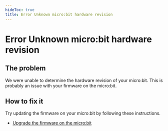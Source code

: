 ```yaml
---
hideToc: true
title: Error Unknown micro:bit hardware revision
---
```


# Error Unknown micro:bit hardware revision

## The problem

We were unable to determine the hardware revision of your micro:bit. This is probably an issue with your firmware on the micro:bit. 

## How to fix it

Try updating the firmware on your micro:bit by following these instructions.

* [Upgrade the firmware on the micro:bit](https://support.microbit.org/support/solutions/articles/19000019131-upgrade-the-firmware-on-the-micro-bit)